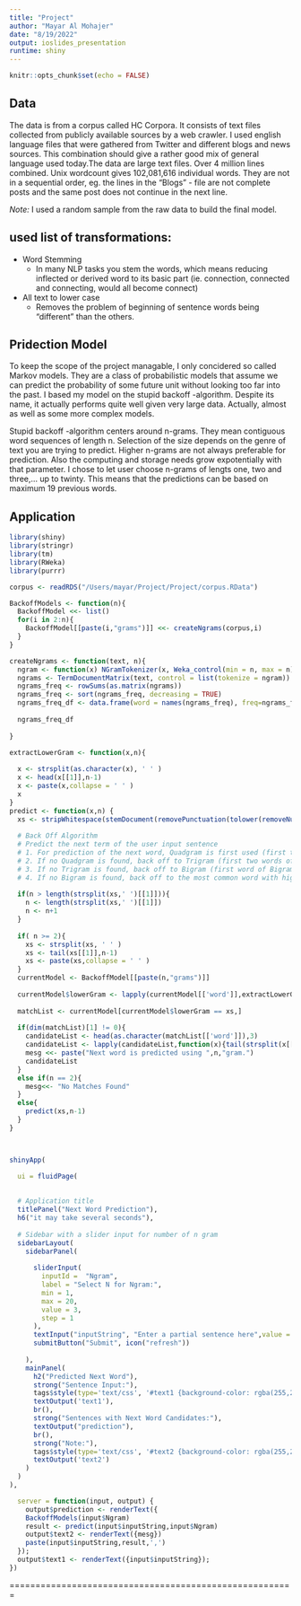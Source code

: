 ```yaml
---
title: "Project"
author: "Mayar Al Mohajer"
date: "8/19/2022"
output: ioslides_presentation
runtime: shiny
---
```




```r
knitr::opts_chunk$set(echo = FALSE)
```


## Data

The data is from a corpus called HC Corpora. It consists of text files collected from publicly available sources by a web crawler. I used english language files that were gathered from Twitter and different blogs and news sources. This combination should give a rather good mix of general language used today.The data are large text files. Over 4 million lines combined. Unix wordcount gives 102,081,616 individual words. They are not in a sequential order, eg. the lines in the “Blogs” - file are not complete posts and the same post does not continue in the next line.

*Note:* I used a random sample from the raw data to build the final model.



## used list of transformations:

- Word Stemming
    - In many NLP tasks you stem the words, which means reducing inflected or derived word to its basic part (ie. connection, connected and connecting, would all become connect)
- All text to lower case
    - Removes the problem of beginning of sentence words being “different” than the others.
    

## Pridection Model

To keep the scope of the project managable, I only concidered so called Markov models. They are a class of probabilistic models that assume we can predict the probability of some future unit without looking too far into the past. I based my model on the stupid backoff -algorithm. Despite its name, it actually performs quite well given very large data. Actually, almost as well as some more complex models.

Stupid backoff -algorithm centers around n-grams. They mean contiguous word sequences of length n. Selection of the size depends on the genre of text you are trying to predict. Higher n-grams are not always preferable for prediction. Also the computing and storage needs grow expotentially with that parameter. I chose to let user choose n-grams of lengts one, two and three,... up to twinty. This means that the predictions can be based on maximum 19 previous words.




## Application

```r


library(shiny)
library(stringr)
library(tm)
library(RWeka)
library(purrr)

corpus <- readRDS("/Users/mayar/Project/Project/corpus.RData")

BackoffModels <- function(n){
  BackoffModel <<- list()
  for(i in 2:n){
    BackoffModel[[paste(i,"grams")]] <<- createNgrams(corpus,i)
  }
}

createNgrams <- function(text, n){ 
  ngram <- function(x) NGramTokenizer(x, Weka_control(min = n, max = n))
  ngrams <- TermDocumentMatrix(text, control = list(tokenize = ngram))
  ngrams_freq <- rowSums(as.matrix(ngrams))
  ngrams_freq <- sort(ngrams_freq, decreasing = TRUE)
  ngrams_freq_df <- data.frame(word = names(ngrams_freq), freq=ngrams_freq)
  
  ngrams_freq_df
  
}

extractLowerGram <- function(x,n){
  
  x <- strsplit(as.character(x), ' ' )
  x <- head(x[[1]],n-1)
  x <- paste(x,collapse = ' ' )
  x
}
predict <- function(x,n) {
  xs <- stripWhitespace(stemDocument(removePunctuation(tolower(removeNumbers(x)))))
  
  # Back Off Algorithm
  # Predict the next term of the user input sentence
  # 1. For prediction of the next word, Quadgram is first used (first three words of Quadgram are the last three words of the user provided sentence).
  # 2. If no Quadgram is found, back off to Trigram (first two words of Trigram are the last two words of the sentence).
  # 3. If no Trigram is found, back off to Bigram (first word of Bigram is the last word of the sentence)
  # 4. If no Bigram is found, back off to the most common word with highest frequency 'the' is returned.
  
  if(n > length(strsplit(xs,' ')[[1]])){
    n <- length(strsplit(xs,' ')[[1]])
    n <- n+1
  }
  
  if( n >= 2){
    xs <- strsplit(xs, ' ' )
    xs <- tail(xs[[1]],n-1)
    xs <- paste(xs,collapse = ' ' )
  }
  currentModel <- BackoffModel[[paste(n,"grams")]]
  
  currentModel$lowerGram <- lapply(currentModel[['word']],extractLowerGram,n)
  
  matchList <- currentModel[currentModel$lowerGram == xs,]
  
  if(dim(matchList)[1] != 0){
    candidateList <- head(as.character(matchList[['word']]),3)
    candidateList <- lapply(candidateList,function(x){tail(strsplit(x[[1]]," "),1)[[1]][[n]]})
    mesg <<- paste("Next word is predicted using ",n,"gram.")
    candidateList
  }
  else if(n == 2){
    mesg<<- "No Matches Found"
  }
  else{
    predict(xs,n-1)
  }
}



shinyApp(

  ui = fluidPage(
    
  
  # Application title
  titlePanel("Next Word Prediction"),
  h6("it may take several seconds"),
  
  # Sidebar with a slider input for number of n gram
  sidebarLayout(
    sidebarPanel(
      
      sliderInput(
        inputId =  "Ngram", 
        label = "Select N for Ngram:", 
        min = 1,
        max = 20,
        value = 3,
        step = 1
      ),
      textInput("inputString", "Enter a partial sentence here",value = "it is one of the"),
      submitButton("Submit", icon("refresh"))
      
    ),
    mainPanel(
      h2("Predicted Next Word"),
      strong("Sentence Input:"),
      tags$style(type='text/css', '#text1 {background-color: rgba(255,255,0,0.40); color: blue;}'), 
      textOutput('text1'),
      br(),
      strong("Sentences with Next Word Candidates:"),
      textOutput("prediction"),
      br(),
      strong("Note:"),
      tags$style(type='text/css', '#text2 {background-color: rgba(255,255,0,0.40); color: black;}'),
      textOutput('text2')
    )
  )
),

  server = function(input, output) {
    output$prediction <- renderText({
    BackoffModels(input$Ngram)
    result <- predict(input$inputString,input$Ngram)
    output$text2 <- renderText({mesg})
    paste(input$inputString,result,',')
  });
  output$text1 <- renderText({input$inputString});
})


```



=======================================================